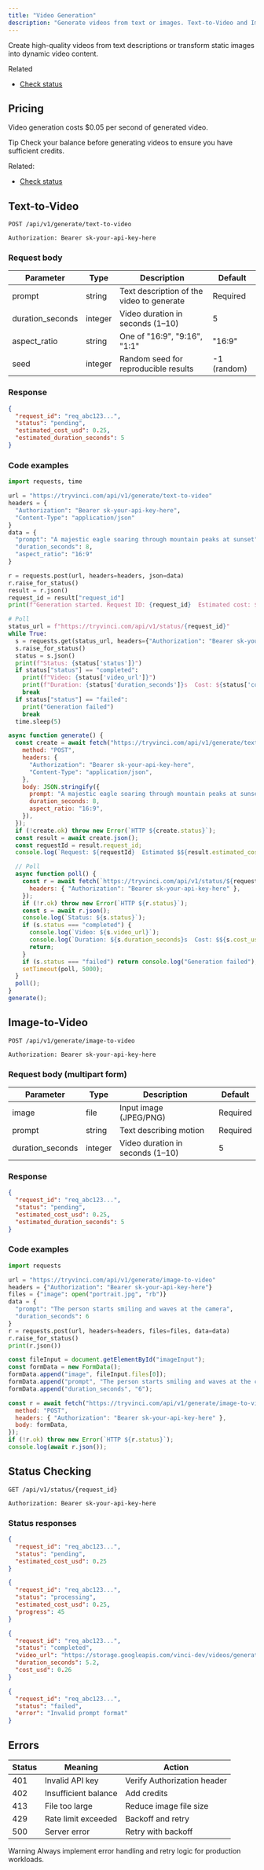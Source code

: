 ```yaml
---
title: "Video Generation"
description: "Generate videos from text or images. Text-to-Video and Image-to-Video endpoints with examples."
---
```


Create high-quality videos from text descriptions or transform static images into dynamic video content.

Related
- [Check status](/docs/api-reference/status-checking)

## Pricing
Video generation costs $0.05 per second of generated video.

Tip
Check your balance before generating videos to ensure you have sufficient credits.

Related:
- [Check status](/docs/api-reference/status-checking)

## Text-to-Video

```http title="Endpoint"
POST /api/v1/generate/text-to-video
```

```http title="Authentication"
Authorization: Bearer sk-your-api-key-here
```

### Request body

| Parameter | Type    | Description                                      | Default |
| --------- | ------- | ------------------------------------------------ | ------- |
| prompt    | string  | Text description of the video to generate        | Required |
| duration_seconds | integer | Video duration in seconds (1–10)                | 5 |
| aspect_ratio | string  | One of "16:9", "9:16", "1:1"                     | "16:9" |
| seed      | integer | Random seed for reproducible results             | -1 (random) |

### Response

```json title="200 OK"
{
  "request_id": "req_abc123...",
  "status": "pending",
  "estimated_cost_usd": 0.25,
  "estimated_duration_seconds": 5
}
```

### Code examples

```python title="text_to_video.py"
import requests, time

url = "https://tryvinci.com/api/v1/generate/text-to-video"
headers = {
  "Authorization": "Bearer sk-your-api-key-here",
  "Content-Type": "application/json"
}
data = {
  "prompt": "A majestic eagle soaring through mountain peaks at sunset",
  "duration_seconds": 8,
  "aspect_ratio": "16:9"
}

r = requests.post(url, headers=headers, json=data)
r.raise_for_status()
result = r.json()
request_id = result["request_id"]
print(f"Generation started. Request ID: {request_id}  Estimated cost: ${result['estimated_cost_usd']}")

# Poll
status_url = f"https://tryvinci.com/api/v1/status/{request_id}"
while True:
  s = requests.get(status_url, headers={"Authorization": "Bearer sk-your-api-key-here"})
  s.raise_for_status()
  status = s.json()
  print(f"Status: {status['status']}")
  if status["status"] == "completed":
    print(f"Video: {status['video_url']}")
    print(f"Duration: {status['duration_seconds']}s  Cost: ${status['cost_usd']}")
    break
  if status["status"] == "failed":
    print("Generation failed")
    break
  time.sleep(5)
```

```javascript title="text_to_video.js"
async function generate() {
  const create = await fetch("https://tryvinci.com/api/v1/generate/text-to-video", {
    method: "POST",
    headers: {
      "Authorization": "Bearer sk-your-api-key-here",
      "Content-Type": "application/json",
    },
    body: JSON.stringify({
      prompt: "A majestic eagle soaring through mountain peaks at sunset",
      duration_seconds: 8,
      aspect_ratio: "16:9",
    }),
  });
  if (!create.ok) throw new Error(`HTTP ${create.status}`);
  const result = await create.json();
  const requestId = result.request_id;
  console.log(`Request: ${requestId}  Estimated $${result.estimated_cost_usd}`);

  // Poll
  async function poll() {
    const r = await fetch(`https://tryvinci.com/api/v1/status/${requestId}`, {
      headers: { "Authorization": "Bearer sk-your-api-key-here" },
    });
    if (!r.ok) throw new Error(`HTTP ${r.status}`);
    const s = await r.json();
    console.log(`Status: ${s.status}`);
    if (s.status === "completed") {
      console.log(`Video: ${s.video_url}`);
      console.log(`Duration: ${s.duration_seconds}s  Cost: $${s.cost_usd}`);
      return;
    }
    if (s.status === "failed") return console.log("Generation failed");
    setTimeout(poll, 5000);
  }
  poll();
}
generate();
```

## Image-to-Video

```http title="Endpoint"
POST /api/v1/generate/image-to-video
```

```http title="Authentication"
Authorization: Bearer sk-your-api-key-here
```

### Request body (multipart form)
| Parameter | Type | Description | Default |
| --- | --- | --- | --- |
| image | file | Input image (JPEG/PNG) | Required |
| prompt | string | Text describing motion | Required |
| duration_seconds | integer | Video duration in seconds (1–10) | 5 |

### Response

```json title="200 OK"
{
  "request_id": "req_abc123...",
  "status": "pending",
  "estimated_cost_usd": 0.25,
  "estimated_duration_seconds": 5
}
```

### Code examples

```python title="image_to_video.py"
import requests

url = "https://tryvinci.com/api/v1/generate/image-to-video"
headers = {"Authorization": "Bearer sk-your-api-key-here"}
files = {"image": open("portrait.jpg", "rb")}
data = {
  "prompt": "The person starts smiling and waves at the camera",
  "duration_seconds": 6
}
r = requests.post(url, headers=headers, files=files, data=data)
r.raise_for_status()
print(r.json())
```

```javascript title="image_to_video.js"
const fileInput = document.getElementById("imageInput");
const formData = new FormData();
formData.append("image", fileInput.files[0]);
formData.append("prompt", "The person starts smiling and waves at the camera");
formData.append("duration_seconds", "6");

const r = await fetch("https://tryvinci.com/api/v1/generate/image-to-video", {
  method: "POST",
  headers: { "Authorization": "Bearer sk-your-api-key-here" },
  body: formData,
});
if (!r.ok) throw new Error(`HTTP ${r.status}`);
console.log(await r.json());
```

## Status Checking

```http title="Endpoint"
GET /api/v1/status/{request_id}
```

```http title="Authentication"
Authorization: Bearer sk-your-api-key-here
```

### Status responses

```json title="Pending"
{
  "request_id": "req_abc123...",
  "status": "pending",
  "estimated_cost_usd": 0.25
}
```

```json title="Processing"
{
  "request_id": "req_abc123...",
  "status": "processing",
  "estimated_cost_usd": 0.25,
  "progress": 45
}
```

```json title="Completed"
{
  "request_id": "req_abc123...",
  "status": "completed",
  "video_url": "https://storage.googleapis.com/vinci-dev/videos/generated_video.mp4",
  "duration_seconds": 5.2,
  "cost_usd": 0.26
}
```

```json title="Failed"
{
  "request_id": "req_abc123...",
  "status": "failed",
  "error": "Invalid prompt format"
}
```

## Errors

| Status | Meaning | Action |
| --- | --- | --- |
| 401 | Invalid API key | Verify Authorization header |
| 402 | Insufficient balance | Add credits |
| 413 | File too large | Reduce image file size |
| 429 | Rate limit exceeded | Backoff and retry |
| 500 | Server error | Retry with backoff |

Warning
Always implement error handling and retry logic for production workloads.